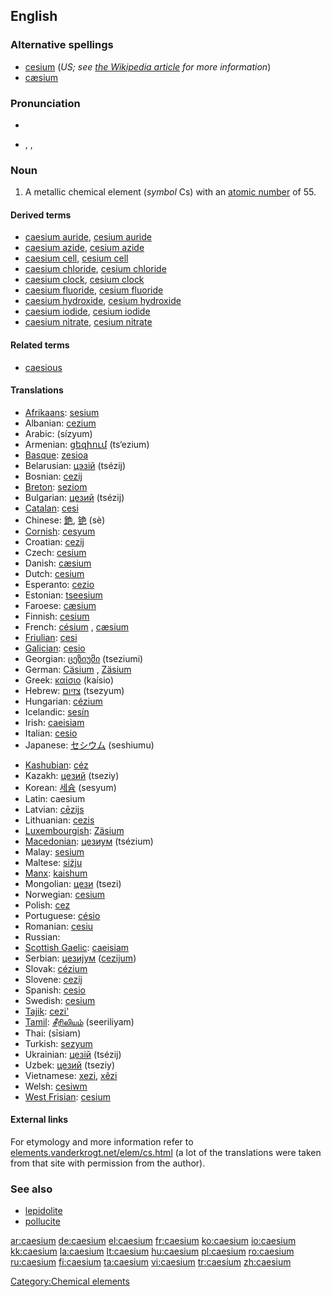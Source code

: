 ==English==
{{elements|Cs|xenon|Xe|barium|Ba}}

===Alternative spellings===
* [[cesium]] (''US; see [[w:Caesium|the Wikipedia article]] for more information'')
* [[cæsium]]

===Pronunciation===
* {{audio|En-us-caesium.ogg|audio (US)}}
* {{enPR|sē'zēəm}}, {{IPA|/ˈsiːziəm/}}, {{SAMPA|/"si:zi@m/}}

===Noun===
{{en-noun|-}}
{{wikipedia}}

# A metallic chemical element (''symbol'' Cs) with an [[atomic number]] of 55.

====Derived terms====
* [[caesium auride]], [[cesium auride]]
* [[caesium azide]], [[cesium azide]]
* [[caesium cell]], [[cesium cell]]
* [[caesium chloride]], [[cesium chloride]]
* [[caesium clock]], [[cesium clock]]
* [[caesium fluoride]], [[cesium fluoride]]
* [[caesium hydroxide]], [[cesium hydroxide]]
* [[caesium iodide]], [[cesium iodide]]
* [[caesium nitrate]], [[cesium nitrate]]

====Related terms====
* [[caesious]]

====Translations====
{{trans-top|a metallic chemical element}}
* [[Afrikaans]]: [[sesium]]
* Albanian: [[cezium]]
* Arabic: {{Arab|[[سيزيوم]]}} (sízyum) {{m}}
* Armenian: [[ցեզիում]] (ts‘ezium)
* [[Basque]]: [[zesioa]]
* Belarusian: [[цэзiй]] (tsézij) {{m}}
* Bosnian: [[cezij]]
* [[Breton]]: [[seziom]]
* Bulgarian: [[цезий]] (tsézij) {{m}}
* [[Catalan]]: [[cesi]]
* Chinese: [[銫]], [[铯]] (sè)
* [[Cornish]]: [[cesyum]]
* Croatian: [[cezij]]
* Czech: [[cesium]]
* Danish: [[cæsium]]
* Dutch: [[cesium]] {{n}}
* Esperanto: [[cezio]]
* Estonian: [[tseesium]]
* Faroese: [[cæsium]]
* Finnish: [[cesium]]
* French: [[césium]] {{m}}, [[cæsium]] {{m}}<!--source: Petit Larousse, 1989-->
* [[Friulian]]: [[cesi]]
* [[Galician]]: [[cesio]]
* Georgian: [[ცეზიუმი]] (tseziumi)
* German: [[Cäsium]] {{n}}, [[Zäsium]] {{n}}
* Greek: [[καίσιο]] (kaísio) {{n}}
* Hebrew: [[צזיום]] (tsezyum)
* Hungarian: [[cézium]]
* Icelandic: [[sesín]]
* Irish: [[caeisiam]]
* Italian: [[cesio]] {{m}}
* Japanese: [[セシウム]] (seshiumu)
{{trans-mid}}
* [[Kashubian]]: [[céz]]
* Kazakh: [[цезий]] (tseziy)
* Korean: [[세슘]] (sesyum)
* Latin: caesium
* Latvian: [[cēzijs]]
* Lithuanian: [[cezis]]
* [[Luxembourgish]]: [[Zäsium]]
* [[Macedonian]]: [[цезиум]] (tsézium) {{m}}
* Malay: [[sesium]]
* Maltese: [[siżju]]
* [[Manx]]: [[kaishum]]
* Mongolian: [[цези]] (tsezi)
* Norwegian: [[cesium]]
* Polish: [[cez]] {{m}}
* Portuguese: [[césio]]
* Romanian: [[cesiu]] {{n}}
* Russian: {{t|ru|цезий|tr=tsézij|m}}
* [[Scottish Gaelic]]: [[caeisiam]]
* Serbian: [[цезиjум]] ([[cezijum]]) {{m}}
* Slovak: [[cézium]]
* Slovene: [[cezij]]
* Spanish: [[cesio]] {{m}}
* Swedish: [[cesium]]
* [[Tajik]]: [[cezi']]
* [[Tamil]]: [[சீரிலியம்]] (seeriliyam)
* Thai: {{Thai|[[ซีเซียม]]}} (sīsiam)
* Turkish: [[sezyum]]
* Ukrainian: [[цезiй]] (tsézij) {{m}}
* Uzbek: [[цезий]] (tseziy)
* Vietnamese: [[xezi]], [[xêzi]]
* Welsh: [[cesiwm]]
* [[West Frisian]]: [[cesium]]
{{trans-bottom}}

====External links====
For etymology and more information refer to [http://elements.vanderkrogt.net/elem/cs.html elements.vanderkrogt.net/elem/cs.html] (a lot of the translations were taken from that site with permission from the author).

===See also===
* [[lepidolite]]
* [[pollucite]]

[[Category:Chemical elements]]

[[ar:caesium]]
[[de:caesium]]
[[el:caesium]]
[[fr:caesium]]
[[ko:caesium]]
[[io:caesium]]
[[kk:caesium]]
[[la:caesium]]
[[lt:caesium]]
[[hu:caesium]]
[[pl:caesium]]
[[ro:caesium]]
[[ru:caesium]]
[[fi:caesium]]
[[ta:caesium]]
[[vi:caesium]]
[[tr:caesium]]
[[zh:caesium]]
